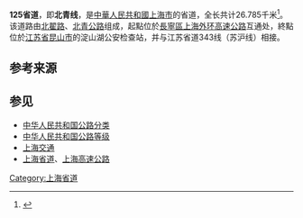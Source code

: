 {{中国省道信息框
|省=上海
|省道编号=125
|起点=[[长宁区|长宁区]]
|终点=[[青浦区|青浦区]]沪苏省界
|规划总长度=26.785
|最近通车日期=
}}
'''125省道'''，即'''北青线'''，是[[中華人民共和國|中華人民共和國]][[上海市|上海市]]的省道，全长共计26.785千米<ref name="jtw">{{cite web |author1=上海市交通委员会执法总队 |title=管辖区域 |url=http://jtw.sh.gov.cn/gxqy/index.html |website=上海交通委 |accessdate=2019-02-19 |quote=十支队 8 S125 北青线 15.000 41.785 26.785 |archive-date=2019-02-19 |archive-url=https://web.archive.org/web/20190219142548/http://www.jt.sh.cn/gxqy/index.html |dead-url=no }}</ref>。该道路由[[北翟路|北翟路]]、[[北青公路|北青公路]]组成，起點位於[[長寧區|長寧區]][[上海外环高速公路|上海外环高速公路]]互通处，終點位於[[江蘇省|江苏省]][[昆山市|昆山市]]的淀山湖公安检查站，并与江苏省道343线（苏沪线）相接。

== 参考来源 ==
{{reflist}}

== 参见 ==
*[[中华人民共和国公路分类|中华人民共和国公路分类]]
*[[中华人民共和国公路等级|中华人民共和国公路等级]]
*[[上海交通|上海交通]]
*[[上海省道|上海省道]]、[[上海高速公路|上海高速公路]]

{{SH-stub}}
{{Road-stub}}

{{上海高速公路}}
{{上海省道}}
[[Category:上海省道|Category:上海省道]]